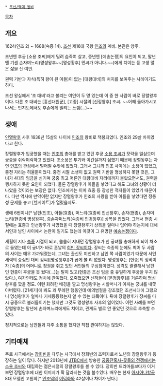 * [[조선/역대 왕비]]
[[목차]]
== 개요 ==
1624(인조 2) ~ 1688(숙종 14). [[조선]] 제16대 국왕 [[인조]]의 계비. 본관은 양주.

초년엔 후궁 [소용 조씨]에게 밀려 숨죽여 살고, 중년엔 [예송논쟁]의 요인이 되고, 말년엔 기센 손자며느리(명성왕후~~[명성황후] 민씨가 아니다.~~)에게 치이는 등 고생 많은 삶을 산 여인.

권력 기반과 자식(특히 왕이 된 아들)이 없는 [대왕대비]의 처지를 보여주는 사례이기도 하다. 

조선 왕실에서 '조 대비'라고 불리는 여인이 두 명 있는데 이 중 한 사람이 바로 장렬왕후이다. 다른 조 대비는 [흥선대원군], [고종] 시절의 [신정왕후] 조씨. ~~어째 돌아가시고 나서는 인지도에서도 후손에게 밀리는 느낌(...)~~  
== 생애 ==
[[인열왕후]] 사후 1638년 15살의 나이에 [[인조]]의 왕비로 책봉되었다. 인조와 29살 차이였다고 한다. 

장렬왕후가 입궁했을 때는 [[인조]]의 총애를 받고 있던 후궁 [[소용 조씨]]가 모략을 일삼으며 궁중을 쥐락펴락하고 있었다. 조소용은 투기와 이간질까지 심했기 때문에 장렬왕후는 자연 [[인조]]의 관심에서 멀어질 수밖에 없었다. 그래서 그녀와 인조 사이에는 소생이 없었고, 중전 자리는 허울뿐이었다. 중전 시절 소생이 없고 권력 기반을 형성하지 못한 것은, 그녀가 4대의 임금을 섬기며 궁중 최고 어른인 대왕대비 자리에까지 올랐으면서도, 권력을 행사하지 못한 요인이 되었다. 물론 장렬왕후가 아들을 낳았다고 해도 그녀의 상황이 더 나았을 것이라는 보장은 없다. 인조에게는 이미 효종 등 장성한 적자들이 있었기 때문이다. 다만 역사에 만약이란 없지만 장렬왕후가 인조의 사랑을 받아 아들을 낳았다면 정통성 문제를 놓고 [헬게이트]가 열렸을지도. 

생애 6번이나[* 남편(인조), 아들(효종), 며느리(효종비 인선왕후), 손자(현종), 손자며느리(현종비 명성왕후), 증손자며느리(숙종비 인경왕후)] 상복을 입었다. 그래서 현종 시절에는 효종과 인선왕후가 사망했을 때 장렬왕후가 상복을 얼마나 입어야 하는지에 대해 서인과 남인 사이에서 논란이 일기도 했는데 이것이 그 유명한 [[예송논쟁]]이다.

세월이 지나 [[숙종]] 시절이 되고, 쓸쓸히 지내던 장렬왕후가 한 궁녀를 총애하게 되어 처소로 들였는데 이 궁녀가 바로 훗날의 [[희빈 장씨]]이다. 장씨는 숙종의 눈에도 띄어 두 사람의 사이는 매우 가까워졌는데, 그녀는 출신도 미천하고 남인 쪽 사람이었기 때문에 서인 세력의 중심인 대비 김씨([명성왕후])가 곱게 볼 리 없었다. 명성왕후는 [현종]의 정비이자 [숙종]의 어머니로 정권을 쥐고 있던 서인들의 구심점이었다. 성격도 괄괄해서 남편인 현종이 후궁을 못 뒀다(...)는 말이 있고(현종은 조선 임금 중 유일하게 후궁을 두지 않았다.), 여자인데도 정치에 관여했다. 오죽했으면 신하들이 [문정왕후]를 거론하며 명성왕후를 깠을 정도. 이런 화려한 배경을 깔고 명성왕후는 시할머니가 아끼는 궁녀를 내쫓아버렸다. [21세기]에 봐도 꽤 무례한 행동인데 예의범절을 강조했던 조선시대에 그랬으니 명성왕후가 얼마나 기세등등했는지 알 수 있는 대목이다. 뒤에 장렬왕후가 장씨를 다시 궁중으로 불러들이기는 했지만 그것도 명성왕후 사후의 일이었다. 이런 사례를 보면 장렬왕후는 말년에 손자며느리에게도 치이고, 관계도 별로 안 좋았던 것으로 추측할 수 있다.

정치적으로는 남인들과 자주 소통을 했지만 직접 관여하지는 않았다.
== 기타매체 ==
주로 사극에서는 [[장희빈]]을 다루는 사극에서 장희빈의 조력자로서 노년의 장렬왕후가 등장하는 일이 많다. 하지만 2013년에 [[JTBC]]에서 방송한 [[궁중잔혹사-꽃들의 전쟁]]에서는 [[소용 조씨]]와 대립하는 젊은시절의 장렬왕후를 볼 수 있다. 장희빈 드라마를보다가 이거 보면 장렬왕후에 대한 이미지가 확 달라지는 것을 볼수있다. 배우는 현재 [[아시아나]]항공 8대 모델인 고원희[* [[인조]]역의 [[이덕화]]와 42살이나 차이가 난다.]
